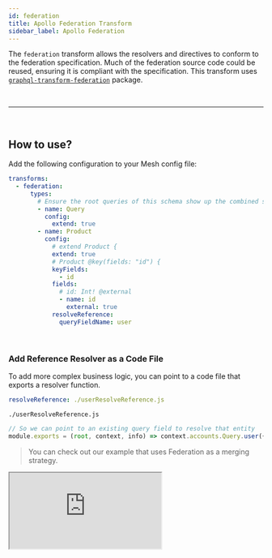 ```yaml
---
id: federation
title: Apollo Federation Transform
sidebar_label: Apollo Federation
---
```


The `federation` transform allows the resolvers and directives to conform to the federation specification. Much of the federation source code could be reused, ensuring it is compliant with the specification. This transform uses [`graphql-transform-federation`](https://github.com/0xR/graphql-transform-federation) package.

<PackageInstall packages="@graphql-mesh/transform-federation" />

<p>&nbsp;</p>

---

<p>&nbsp;</p>

## How to use?

Add the following configuration to your Mesh config file:

```yaml
transforms:
  - federation:
      types:
        # Ensure the root queries of this schema show up the combined schema
        - name: Query
          config:
            extend: true
        - name: Product
          config:
            # extend Product {
            extend: true
            # Product @key(fields: "id") {
            keyFields:
              - id
            fields:
              # id: Int! @external
              - name: id
                external: true
            resolveReference:
              queryFieldName: user
```

<p>&nbsp;</p>

### Add Reference Resolver as a Code File

To add more complex business logic, you can point to a code file that exports a resolver function.

```yaml
resolveReference: ./userResolveReference.js
```

`./userResolveReference.js`

```js
// So we can point to an existing query field to resolve that entity
module.exports = (root, context, info) => context.accounts.Query.user({ root, args: { id: root.id }, context, info })
```

> You can check out our example that uses Federation as a merging strategy.

<iframe
  src="https://codesandbox.io/embed/github/Urigo/graphql-mesh/tree/master/examples/federation-example?fontsize=14&hidenavigation=1&theme=dark&module=%2F.meshrc.yml"
  style={{ width: '100%', height: '500px', border: '0', borderRadius: '4px', overflow: 'hidden' }}
  title="federation-example"
  allow="geolocation; microphone; camera; midi; vr; accelerometer; gyroscope; payment; ambient-light-sensor; encrypted-media; usb"
  sandbox="allow-modals allow-forms allow-popups allow-scripts allow-same-origin"
/>

{@import ../generated-markdown/FederationTransform.generated.md}
